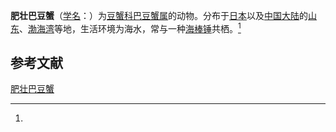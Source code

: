 {{Speciesbox
| name = 肥壮巴豆蟹
| status = 
| status_system = 
| image = 
| genus = Pinnixa
| species = tumida
| authority = (Stimpson, 1858)<ref name='id11907'>{{cite web| url =http://www.bioinfo.cn/db05/BjdwSpecies.php?action=view&id=11907| title =肥壮巴豆蟹| work =《中国动物物种编目数据库》| publisher =中国科学院微生物研究所| author =中国科学院动物研究所| accessdate =2009-04-28| deadurl =yes| archiveurl =https://web.archive.org/web/20160305020903/http://www.bioinfo.cn/db05/BjdwSpecies.php?action=view&id=11907| archivedate =2016-03-05}}</ref>
}}

'''肥壮巴豆蟹'''（[[学名|学名]]：{{lang|la|''Pinnixa tumida''}}）为[[豆蟹科|豆蟹科]][[巴豆蟹属|巴豆蟹属]]的动物。分布于[[日本|日本]]以及[[中国大陆|中国大陆]]的[[山东|山东]]、[[渤海湾|渤海湾]]等地，生活环境为海水，常与一种[[海棒锤|海棒锤]]共栖。<ref name='id11907'/>

== 参考文献 ==
{{reflist}}

{{Wikispecies|Pinnixa tumida}}
{{Taxonbar|from=Q14107761}}

[[Category:巴豆蟹属|肥壮巴豆蟹]]


{{螃蟹小作品}}